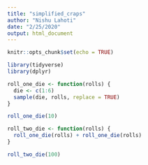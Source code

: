 ```yaml
---
title: "simplified_craps"
author: "Nishu Lahoti"
date: "2/25/2020"
output: html_document
---
```


```r
knitr::opts_chunk$set(echo = TRUE)

library(tidyverse)
library(dplyr)

```

```r

roll_one_die <- function(rolls) {
  die <- c(1:6)
  sample(die, rolls, replace = TRUE)
}

roll_one_die(10)

roll_two_die <- function(rolls) {
  roll_one_die(rolls) + roll_one_die(rolls)
}

roll_two_die(100)

```

